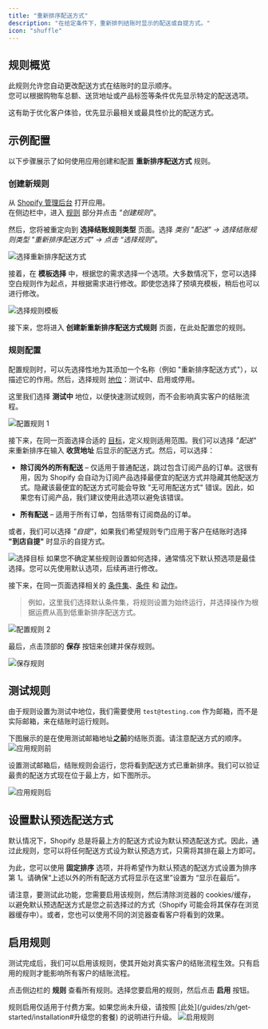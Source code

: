 ```yaml
---
title: "重新排序配送方式"
description: "在给定条件下，重新排列结账时显示的配送或自提方式。"
icon: "shuffle"
---
```


## 规则概览

此规则允许您自动更改配送方式在结账时的显示顺序。  
您可以根据购物车总额、送货地址或产品标签等条件优先显示特定的配送选项。

这有助于优化客户体验，优先显示最相关或最具性价比的配送方式。

## 示例配置

以下步骤展示了如何使用应用创建和配置 **重新排序配送方式** 规则。

### 创建新规则

从 [Shopify 管理后台](/guides/zh/get-started/installation#前往应用) 打开应用。  
在侧边栏中，进入 [规则](/guides/zh/get-started/quickstart#创建示例规则) 部分并点击 _"创建规则"_。

然后，您将被重定向到 **选择结账规则类型** 页面。选择 _类别 "配送" → 选择结账规则类型 "重新排序配送方式" → 点击 “选择规则”_。

<img
  src="/images/essentials/shipping/select-reorder-shipping-methods.webp"
  alt="选择重新排序配送方式"
/>

接着，在 **模板选择** 中，根据您的需求选择一个选项。大多数情况下，您可以选择空白规则作为起点，并根据需求进行修改。即使您选择了预填充模板，稍后也可以进行修改。

<img
  src="/images/shared/select-rule-template.webp"
  alt="选择规则模板"
/>

接下来，您将进入 **创建新重新排序配送方式规则** 页面，在此处配置您的规则。

### 规则配置

配置规则时，可以先选择性地为其添加一个名称（例如 "重新排序配送方式"），以描述它的作用。然后，选择规则 [地位](/guides/zh/get-started/concepts#地位)：测试中、启用或停用。

这里我们选择 **测试中** 地位，以便快速测试规则，而不会影响真实客户的结账流程。

<img src="/images/shared/rule-configure-1.webp" alt="配置规则 1" />

接下来，在同一页面选择合适的 [目标](/guides/zh/get-started/concepts#目标)，定义规则适用范围。我们可以选择 _"配送"_ 来重新排序在输入 **收货地址** 后显示的配送方式。然后，可以选择：

- **除订阅外的所有配送** – 仅适用于普通配送，跳过包含订阅产品的订单。这很有用，因为 Shopify 会自动为订阅产品选择最便宜的配送方式并隐藏其他配送方式。隐藏该最便宜的配送方式可能会导致 "无可用配送方式" 错误。因此，如果您有订阅产品，我们建议使用此选项以避免该错误。

- **所有配送** – 适用于所有订单，包括带有订阅商品的订单。

或者，我们可以选择 _"自提"_，如果我们希望规则专门应用于客户在结账时选择 **"到店自提"** 时显示的自提方式。

<img src="/images/essentials/shipping/select-target.webp" alt="选择目标" />

<Info>
  如果您不确定某些规则设置如何选择，通常情况下默认预选项是最佳选择。您可以先使用默认选项，后续再进行修改。
</Info>

接下来，在同一页面选择相关的 [条件集](/guides/zh/get-started/concepts#条件集)、[条件](/guides/zh/get-started/concepts#条件（“何时”）) 和 [动作](/guides/zh/get-started/concepts#动作（“做什么”）)。

> 例如，这里我们选择默认条件集，将规则设置为始终运行，并选择操作为根据运费从高到低重新排序配送方式。

<img src="/images/shared/rule-configure-2.webp" alt="配置规则 2" />

最后，点击顶部的 <b>保存</b> 按钮来创建并保存规则。

<img src="/images/shared/save-rule.webp" alt="保存规则" />

## 测试规则

由于规则设置为测试中地位，我们需要使用 `test@testing.com` 作为邮箱，而不是实际邮箱，来在结账时运行规则。

<Warning>
  下图展示的是在使用测试邮箱地址<b>之前</b>的结账页面。请注意配送方式的顺序。
</Warning>

<img src="/images/shared/before-rule-apply.webp" alt="应用规则前" />

设置测试邮箱后，结账规则会运行，您将看到配送方式已重新排序。我们可以验证最贵的配送方式现在位于最上方，如下图所示。

<img src="/images/shared/after-rule-apply.webp" alt="应用规则后" />

## 设置默认预选配送方式

默认情况下，Shopify 总是将最上方的配送方式设为默认预选配送方式。因此，通过此规则，您可以将任何配送方式设为默认预选方式，只需将其排在最上方即可。

为此，您可以使用 **固定排序** 选项，并将希望作为默认预选的配送方式设置为排序第 1。请确保“上述以外的所有配送方式将显示在这里”设置为 “显示在最后”。

<Warning>
  请注意，要测试此功能，您需要启用该规则，然后清除浏览器的 cookies/缓存，以避免默认预选配送方式是您之前选择过的方式（Shopify 可能会将其保存在浏览器缓存中）。或者，您也可以使用不同的浏览器查看客户将看到的效果。
</Warning>

## 启用规则

测试完成后，我们可以启用该规则，使其开始对真实客户的结账流程生效。只有启用的规则才能影响所有客户的结账流程。

点击侧边栏的 **规则** 查看所有规则。选择您要启用的规则，然后点击 **启用** 按钮。

<Warning>
  规则启用仅适用于付费方案。如果您尚未升级，请按照
  [此处](/guides/zh/get-started/installation#升级您的套餐) 的说明进行升级。
</Warning>

<img src="/images/shared/activate-the-rule.webp" alt="启用规则" />
